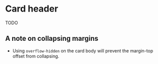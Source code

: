 # Card header

<callout-warning>
TODO
</callout-warning>

## A note on collapsing margins

- Using `overflow-hidden` on the card body will prevent the margin-top offset from collapsing.